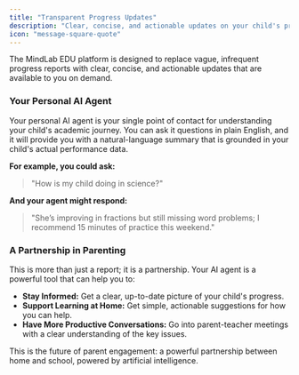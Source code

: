 ```yaml
---
title: "Transparent Progress Updates"
description: "Clear, concise, and actionable updates on your child's progress."
icon: "message-square-quote"
---
```


The MindLab EDU platform is designed to replace vague, infrequent progress reports with clear, concise, and actionable updates that are available to you on demand.

### Your Personal AI Agent

Your personal AI agent is your single point of contact for understanding your child's academic journey. You can ask it questions in plain English, and it will provide you with a natural-language summary that is grounded in your child's actual performance data.

**For example, you could ask:**

> "How is my child doing in science?"

**And your agent might respond:**

> "She’s improving in fractions but still missing word problems; I recommend 15 minutes of practice this weekend."

### A Partnership in Parenting

This is more than just a report; it is a partnership. Your AI agent is a powerful tool that can help you to:

-   **Stay Informed:** Get a clear, up-to-date picture of your child's progress.
-   **Support Learning at Home:** Get simple, actionable suggestions for how you can help.
-   **Have More Productive Conversations:** Go into parent-teacher meetings with a clear understanding of the key issues.

This is the future of parent engagement: a powerful partnership between home and school, powered by artificial intelligence.